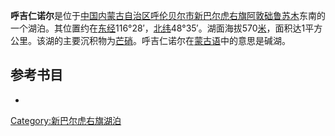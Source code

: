 '''呼吉仁诺尔'''是位于[[中国|中国]][[内蒙古自治区|内蒙古自治区]][[呼伦贝尔市|呼伦贝尔市]][[新巴尔虎右旗|新巴尔虎右旗]][[阿敦础鲁苏木|阿敦础鲁苏木]]东南的一个湖泊。其位置约在[[东经|东经]]116°28′，[[北纬|北纬]]48°35′。湖面海拔570[[米_(單位)|米]]，面积达1平方公里。该湖的主要沉积物为[[芒硝|芒硝]]。呼吉仁诺尔在[[蒙古语|蒙古语]]中的意思是碱湖。
== 参考书目 ==
*{{cite book|author=牧寒 |title=《内蒙古湖泊》 |year=2003 |publisher=内蒙古人民出版社 |isbn=9787204039883  }}
{{模板:呼伦贝尔市湖泊}}
{{内蒙古小作品}}

[[Category:新巴尔虎右旗湖泊|Category:新巴尔虎右旗湖泊]]